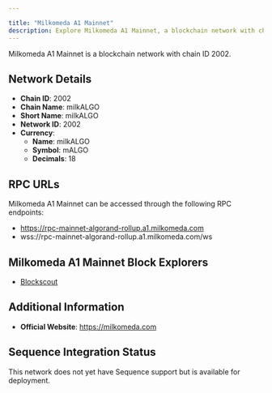 ```yaml
---

title: "Milkomeda A1 Mainnet"
description: Explore Milkomeda A1 Mainnet, a blockchain network with chain ID 2002. Learn about its native currency, milkALGO, and how to interact with the network.
---
```




Milkomeda A1 Mainnet is a blockchain network with chain ID 2002.

## Network Details

- **Chain ID**: 2002
- **Chain Name**: milkALGO
- **Short Name**: milkALGO
- **Network ID**: 2002
- **Currency**: 
  - **Name**: milkALGO
  - **Symbol**: mALGO
  - **Decimals**: 18

## RPC URLs

Milkomeda A1 Mainnet can be accessed through the following RPC endpoints:

- https://rpc-mainnet-algorand-rollup.a1.milkomeda.com
- wss://rpc-mainnet-algorand-rollup.a1.milkomeda.com/ws

## Milkomeda A1 Mainnet Block Explorers

- [Blockscout](https://explorer-mainnet-algorand-rollup.a1.milkomeda.com)

## Additional Information

- **Official Website**: https://milkomeda.com

## Sequence Integration Status

This network does not yet have Sequence support but is available for deployment.
